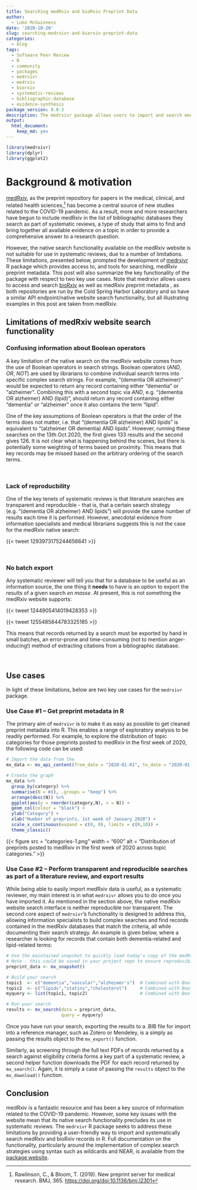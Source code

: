 ```yaml
---
title: Searching medRxiv and bioRxiv Preprint Data
author:
  - Luke McGuinness
date: '2020-10-20'
slug: searching-medrxivr-and-biorxiv-preprint-data
categories:
  - blog
tags:
  - Software Peer Review
  - R
  - community
  - packages
  - medrxivr
  - medrxiv
  - biorxiv
  - systematic-reviews
  - bibliographic-database
  - evidence-synthesis
package_version: 0.0.3
description: The medrxivr package allows users to import and search medRxiv and bioRxiv preprint metadata.
output:
  html_document:
    keep_md: yes
---
```


```r
library(medrxivr)
library(dplyr)
library(ggplot2)
```

# Background & motivation
[medRxiv](https://www.medrxiv.org/), as the preprint repository for papers in the medical, clinical, and related health sciences,[^1] has become a central source of new studies related to the COVID-19 pandemic. As a result, more and more researchers have begun to include medRxiv in the list of bibliographic databases they search as part of systematic reviews, a type of study that aims to find and bring together all available evidence on a topic in order to provide a comprehensive answer to a research question.

However, the native search functionality available on the medRxiv website is not suitable for use in systematic reviews, due to a number of limitations. These limitations, presented below, prompted the development of [medrxivr](https://docs.ropensci.org/medrxivr/) R package which provides access to, and tools for searching, medRxiv preprint metadata. This post will also summarize the key functionality of the package with respect to two key use cases. Note that medrxivr allows users to access and search [bioRxiv](https://www.biorxiv.org/) as well as medRxiv preprint metadata , as both repositories are run by the Cold Spring Harbor Laboratory and so have a similar API endpoint/native website search functionality, but all illustrating examples in this post are taken from medRxiv.

## Limitations of medRxiv website search functionality

### Confusing information about Boolean operators

A key limitation of the native search on the medRxiv website comes from the use of Boolean operators in search strings. Boolean operators (*AND*, *OR*, *NOT*) are used by librarians to combine individual search terms into specific complex search strings. For example, "(dementia OR alzheimer)" would be expected to return any record containing either "dementia" or "alzheimer". Combining this with a second topic via *AND*, e.g. "(dementia OR alzheimer) AND (lipid)", should return any record containing either "dementia" or "alzheimer" once it also contains the term "lipid".

One of the key assumptions of Boolean operators is that the order of the terms does not matter, i.e. that "(dementia OR alzheimer) AND lipids" is equivalent to "(alzheimer OR dementia) AND lipids". However, running these searches on the 13th Oct 2020, the first gives 133 results and the second gives 126. It is not clear what is happening behind the scenes, but there is potentially some weighting of terms based on proximity. This means that key records may be missed based on the arbitrary ordering of the search terms.

<br>

### Lack of reproducbility

One of the key tenets of systematic reviews is that literature searches are transparent and reproducible - that is, that a certain search strategy (e.g. "(dementia OR alzheimer) AND lipids") will provide the same number of results each time it is performed. However, anecdotal evidence from information specialists and medical librarians suggests this is not the case for the medRxiv native search:

<!--html_preserve-->
{{< tweet 1293973175244656641 >}}
<!--/html_preserve-->

<br>

### No batch export

Any systematic reviewer will tell you that for a database to be useful as an information source, the one thing it **needs** to have is an option to export the results of a given search _en masse_. At present, this is not something the medRxiv website supports:

<!--html_preserve-->
{{< tweet 1244905414019428353 >}}
<!--/html_preserve-->

<!--html_preserve-->
{{< tweet 1255485844783325185 >}}
<!--/html_preserve-->

This means that records returned by a search must be exported by hand in small batches, an error-prone and time-consuming (not to mention anger-inducing!) method of extracting citations from a bibliographic database.

<br>

## Use cases

In light of these limitations, below are two key use cases for the `medrxivr` package.

### Use Case #1 – Get preprint metadata in R

The primary aim of `medrxivr` is to make it as easy as possible to get cleaned preprint metadata into R. This enables a range of exploratory analysis to be readily performed. For example, to explore the distribution of topic categories for those preprints posted to medRxiv in the first week of 2020, the following code can be used:

``` r
# Import the data from the 
mx_data <- mx_api_content(from_date = "2020-01-01", to_date = "2020-01-07")

# Create the graph 
mx_data %>%
  group_by(category) %>%
  summarise(N = n(), .groups = "keep") %>%
  arrange(desc(N)) %>%
  ggplot(aes(y = reorder(category,N), x = N)) +
  geom_col(colour = "black") + 
  ylab("Category") +
  xlab("Number of preprints, 1st week of January 2020") +
  scale_x_continuous(expand = c(0, 0), limits = c(0,10)) +
  theme_classic() 
```

<!--html_preserve-->
{{< figure src = "categories-1.png" width = "600" alt = "Distribution of preprints posted to medRxiv in the first week of 2020 across topic categories." >}}
<!--/html_preserve-->

### Use Case #2 – Perform transparent and reproducible searches as part of a literature review, and export results

While being able to easily import medRxiv data is useful, as a systematic reviewer, my main interest is in what `medrxivr` allows you to do once you have imported it. As mentioned in the section above, the native medRxiv website search interface is neither reproducible nor transparent. The second core aspect of `medrxivr`'s functionality is designed to address this, allowing information specialists to build complex searches and find records contained in the medRxiv databases that match the criteria, all while documenting their search strategy. An example is given below, where a researcher is looking for records that contain both dementia-related and lipid-related terms:

``` r

# Use the maintained snapshot to quickly load today's copy of the medRxiv database
# Note - this could be saved in your project repo to ensure reproducibility
preprint_data <- mx_snapshot()

# Build your search
topic1  <- c("dementia","vascular","alzheimer's")  # Combined with Boolean OR
topic2  <- c("lipids","statins","cholesterol")     # Combined with Boolean OR
myquery <- list(topic1, topic2)                    # Combined with Boolean AND

# Run your search
results <- mx_search(data = preprint_data,
                     query = myquery)

```

Once you have run your search, exporting the results to a .BIB file for import into a reference manager, such as Zotero or Mendeley, is a simply as passing the results object to the `mx_export()` function.

Similarly, as screening through the full text PDFs of records returned by a search against eligibility criteria forms a key part of a systematic review, a second helper function downloads the PDF for each record returned by `mx_search()`. Again, it is simply a case of passing the `results` object to the `mx_download()` function.

## Conclusion

medRxiv is a fantastic resource and has been a key source of information related to the COVID-19 pandemic. However, some key issues with the website mean that its native search functionality precludes its use in systematic reviews. The `medrxivr` R package seeks to address these limitations by providing a user-friendly way to import and systematically search medRxiv and bioRxiv records in R. Full documentation on the functionality, particularly around the implementation of complex search strategies using syntax such as wildcards and NEAR, is available from the [package website](https://docs.ropensci.org/medrxivr/).

[^1]: Rawlinson, C., & Bloom, T. (2019). New preprint server for medical research. BMJ, 365. <https://doi.org/doi:10.1136/bmj.l2301>
